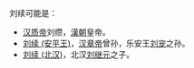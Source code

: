 刘续可能是：
* [[汉质帝|汉质帝]]刘缵，[[漢朝|漢朝]]皇帝。
* [[刘续_(安平王)|刘续 (安平王)]]，[[汉章帝|汉章帝]]曾孙，乐安王[[刘宠_(乐安王)|刘宠]]之孙。
* [[刘续_(北汉)|刘续 (北汉)]]，北汉[[刘继元|刘继元]]之子。
{{disambig|Cat=二字劉姓人名消歧義|xu}}
